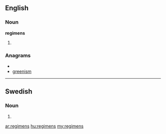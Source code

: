 ==English==

===Noun===
'''regimens'''

# {{plural of|[[regimen]]}}

===Anagrams===
* {{alphagram|eegimnrs}}
* [[greenism#English|greenism]]

----

==Swedish==

===Noun===
{{infl|sv|noun form}}

# {{sv-noun-form-def-gen|regim}}

[[ar:regimens]]
[[hu:regimens]]
[[my:regimens]]